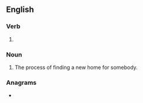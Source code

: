 ==English==

===Verb===
{{head|en|verb form}}

# {{present participle of|rehome|lang=en|nocat=1}}

===Noun===
{{en-noun}}

# The process of finding a new home for somebody.

===Anagrams===
* {{anagrams|en|a=eghimnor|Moehring|homering}}